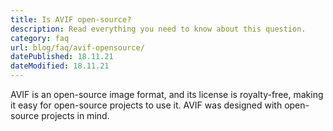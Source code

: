 ```yaml
---
title: Is AVIF open-source?
description: Read everything you need to know about this question.
category: faq
url: blog/faq/avif-opensource/
datePublished: 18.11.21
dateModified: 18.11.21
---
```


AVIF is an open-source image format, and its license is royalty-free, making it easy for open-source projects to use it. AVIF was designed with open-source projects in mind.

